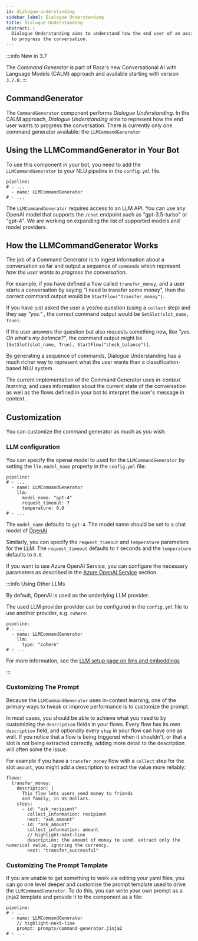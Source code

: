 ```yaml
---
id: dialogue-understanding
sidebar_label: Dialogue Understanding
title: Dialogue Understanding
abstract: |
  Dialogue Understanding aims to understand how the end user of an assistant wants 
  to progress the conversation.
---
```


:::info New in 3.7

The *Command Generator* is part of Rasa's new 
Conversational AI with Language Models (CALM) approach and available starting
with version `3.7.0`.
:::

## CommandGenerator

The `CommandGenerator` component performs *Dialogue Understanding*. 
In the CALM approach, *Dialogue Understanding* aims to represent how the end user
wants to progress the conversation. 
There is currently only one command generator available: the `LLMCommandGenerator`


## Using the LLMCommandGenerator in Your Bot

To use this component in your bot, you need to add the
`LLMCommandGenerator` to your NLU pipeline in the `config.yml` file.

```yaml-rasa title="config.yml"
pipeline:
# - ...
  - name: LLMCommandGenerator
# - ...
```

The `LLMCommandGenerator` requires access to an LLM API. You can use any
OpenAI model that supports the `/chat` endpoint such as "gpt-3.5-turbo" or "gpt-4".
We are working on expanding the list of supported models and model providers.

## How the LLMCommandGenerator Works

The job of a Command Generator is to ingest information about a conversation so far
and output a sequence of `commands` which represent _how the user wants to progress the conversation_.

For example, if you have defined a flow called `transfer_money`, and a user starts a conversation
by saying "I need to transfer some money", then the correct command output would be `StartFlow("transfer_money")`. 

If you have just asked the user a yes/no question (using a `collect` step) and they say _"yes."_
, the correct command output would be `SetSlot(slot_name, True)`.

If the user answers the question but also requests something new, like _"yes. Oh what's my balance?"_, 
the command output might be `[SetSlot(slot_name, True), StartFlow("check_balance")]`.

By generating a sequence of commands, Dialogue Understanding has a much richer way to represent
what the user wants than a classification-based NLU system.

The current implementation of the Command Generator uses _in-context learning_, and uses
information about the current state of the conversation as well as the flows defined in your bot
to interpret the user's message in context. 


## Customization

You can customize the command generator as much as you wish. 

### LLM configuration

You can specify the openai model to used for the `LLMCommandGenerator` by setting the
`llm.model_name` property in the `config.yml` file:

```yaml-rasa title="config.yml"
pipeline:
# - ...
  - name: LLMCommandGenerator
    llm:
      model_name: "gpt-4"
      request_timeout: 7
      temperature: 0.0
# - ...
```

The `model_name` defaults to `gpt-4`. The model name should be set 
to a chat model of [OpenAI](https://platform.openai.com/docs/guides/gpt/chat-completions-api).

Similarly, you can specify the `request_timeout` and 
`temperature` parameters for the LLM. The `request_timeout` 
defaults to `7` seconds and the `temperature` defaults to `0.0`.

If you want to use Azure OpenAI Service, you can configure the necessary
parameters as described in the
[Azure OpenAI Service](./llm-configuration.mdx#additional-configuration-for-azure-openai-service)
section.

:::info Using Other LLMs

By default, OpenAI is used as the underlying LLM provider. 

The used LLM provider provider can be configured in the
`config.yml` file to use another provider, e.g. `cohere`: 

```yaml-rasa title="config.yml"
pipeline:
# - ...
  - name: LLMCommandGenerator
    llm:
      type: "cohere"
# - ...
```

For more information, see the
[LLM setup page on llms and embeddings](./llm-configuration.mdx#other-llmsembeddings)

:::

### Customizing The Prompt

Because the `LLMCommandGenerator` uses in-context learning, one of the primary ways
to tweak or improve performance is to customize the prompt. 

In most cases, you should be able to achieve what you need to by customizing the `description` fields
in your flows.
Every flow has its own `description` field, and optionally every `step` in your flow can have one as well.
If you notice that a flow is being triggered when it shouldn't, or that a slot is not being extracted correctly,
adding more detail to the description will often solve the issue. 

For example if you have a `transfer_money` flow with a `collect` step for the slot `amount`, you might add a description
to extract the value more reliably: 


```yaml-rasa title="flows.yml"
flows:
  transfer_money:
    description: |
      This flow lets users send money to friends
      and family, in US Dollars.
    steps:
      - id: "ask_recipient"
        collect_information: recipient
        next: "ask_amount"
      - id: "ask_amount"
        collect_information: amount
        // highlight-next-line
        description: the amount of money to send. extract only the numerical value, ignoring the currency.
        next: "transfer_successful"
```

### Customizing The Prompt Template

If you are unable to get something to work via editing your yaml files, you can go one level deeper
and customise the prompt template used to drive the `LLMCommandGenerator`.
To do this, you can write your own prompt as a jinja2 template and provide it to the component as a file:

```yaml-rasa title="config.yml"
pipeline:
# - ...
  - name: LLMCommandGenerator
    // highlight-next-line
    prompt: prompts/command-generator.jinja2
# - ...
```
